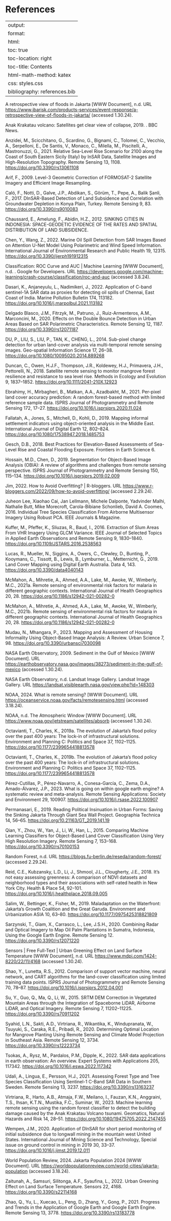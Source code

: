 # References {.unnumbered}

---
output:
  format:
  html:
toc: true
toc-location: right
toc-title: Contents
html-math-method: katex
css: styles.css
bibliography: references.bib
---

A retrospective view of floods in Jakarta \[WWW Document\], n.d. URL <https://www.jbarisk.com/products-services/event-response/a-retrospective-view-of-floods-in-jakarta/> (accessed 1.30.24).

Anak Krakatau volcano: Satellites get clear view of collapse, 2019. . BBC News.

Anzidei, M., Scicchitano, G., Scardino, G., Bignami, C., Tolomei, C., Vecchio, A., Serpelloni, E., De Santis, V., Monaco, C., Milella, M., Piscitelli, A., Mastronuzzi, G., 2021. Relative Sea-Level Rise Scenario for 2100 along the Coast of South Eastern Sicily (Italy) by InSAR Data, Satellite Images and High-Resolution Topography. Remote Sensing 13, 1108. <https://doi.org/10.3390/rs13061108>

Arif, F., 2009. Level-3 Geometric Correction of FORMOSAT-2 Satellite Imagery and Efficient Image Resampling.

Caló, F., Notti, D., Galve, J.P., Abdikan, S., Görüm, T., Pepe, A., Balik Şanli, F., 2017. DInSAR-Based Detection of Land Subsidence and Correlation with Groundwater Depletion in Konya Plain, Turkey. Remote Sensing 9, 83. <https://doi.org/10.3390/rs9010083>

Chaussard, E., Amelung, F., Abidin, H.Z., 2012. SINKING CITIES IN INDONESIA: SPACE-GEODETIC EVIDENCE OF THE RATES AND SPATIAL DISTRIBUTION OF LAND SUBSIDENCE.

Chen, Y., Wang, Z., 2022. Marine Oil Spill Detection from SAR Images Based on Attention U-Net Model Using Polarimetric and Wind Speed Information. International Journal of Environmental Research and Public Health 19, 12315. <https://doi.org/10.3390/ijerph191912315>

Classification: ROC Curve and AUC \| Machine Learning \[WWW Document\], n.d. . Google for Developers. URL <https://developers.google.com/machine-learning/crash-course/classification/roc-and-auc> (accessed 3.8.24).

Dasari, K., Anjaneyulu, L., Nadimikeri, J., 2022. Application of C-band sentinel-1A SAR data as proxies for detecting oil spills of Chennai, East Coast of India. Marine Pollution Bulletin 174, 113182. <https://doi.org/10.1016/j.marpolbul.2021.113182>

Delgado Blasco, J.M., Fitrzyk, M., Patruno, J., Ruiz-Armenteros, A.M., Marconcini, M., 2020. Effects on the Double Bounce Detection in Urban Areas Based on SAR Polarimetric Characteristics. Remote Sensing 12, 1187. <https://doi.org/10.3390/rs12071187>

DU, P., LIU, S., LIU, P., TAN, K., CHENG, L., 2014. Sub-pixel change detection for urban land-cover analysis via multi-temporal remote sensing images. Geo-spatial Information Science 17, 26--38. <https://doi.org/10.1080/10095020.2014.889268>

Duncan, C., Owen, H.J.F., Thompson, J.R., Koldewey, H.J., Primavera, J.H., Pettorelli, N., 2018. Satellite remote sensing to monitor mangrove forest resilience and resistance to sea level rise. Methods in Ecology and Evolution 9, 1837--1852. <https://doi.org/10.1111/2041-210X.12923>

Ebrahimy, H., Mirbagheri, B., Matkan, A.A., Azadbakht, M., 2021. Per-pixel land cover accuracy prediction: A random forest-based method with limited reference sample data. ISPRS Journal of Photogrammetry and Remote Sensing 172, 17--27. <https://doi.org/10.1016/j.isprsjprs.2020.11.024>

Fallatah, A., Jones, S., Mitchell, D., Kohli, D., 2019. Mapping informal settlement indicators using object-oriented analysis in the Middle East. International Journal of Digital Earth 12, 802--824. <https://doi.org/10.1080/17538947.2018.1485753>

Gesch, D.B., 2018. Best Practices for Elevation-Based Assessments of Sea-Level Rise and Coastal Flooding Exposure. Frontiers in Earth Science 6.

Hossain, M.D., Chen, D., 2019. Segmentation for Object-Based Image Analysis (OBIA): A review of algorithms and challenges from remote sensing perspective. ISPRS Journal of Photogrammetry and Remote Sensing 150, 115--134. <https://doi.org/10.1016/j.isprsjprs.2019.02.009>

Jim, 2022. How to Avoid Overfitting? \| R-bloggers. URL <https://www.r-bloggers.com/2022/09/how-to-avoid-overfitting/> (accessed 2.29.24).

Juheon Lee, Xiaohao Cai, Jan Lellmann, Michele Dalponte, Yadvinder Malhi, Nathalie Butt, Mike Morecroft, Carola-Bibiane Schonlieb, David A. Coomes, 2016. Individual Tree Species Classification From Airborne Multisensor Imagery Using Robust PCA. IEEE Journals & Magazine.

Kuffer, M., Pfeffer, K., Sliuzas, R., Baud, I., 2016. Extraction of Slum Areas From VHR Imagery Using GLCM Variance. IEEE Journal of Selected Topics in Applied Earth Observations and Remote Sensing 9, 1830--1840. <https://doi.org/10.1109/JSTARS.2016.2538563>

Lucas, R., Mueller, N., Siggins, A., Owers, C., Clewley, D., Bunting, P., Kooymans, C., Tissott, B., Lewis, B., Lymburner, L., Metternicht, G., 2019. Land Cover Mapping using Digital Earth Australia. Data 4, 143. <https://doi.org/10.3390/data4040143>

McMahon, A., Mihretie, A., Ahmed, A.A., Lake, M., Awoke, W., Wimberly, M.C., 2021a. Remote sensing of environmental risk factors for malaria in different geographic contexts. International Journal of Health Geographics 20, 28. <https://doi.org/10.1186/s12942-021-00282-0>

McMahon, A., Mihretie, A., Ahmed, A.A., Lake, M., Awoke, W., Wimberly, M.C., 2021b. Remote sensing of environmental risk factors for malaria in different geographic contexts. International Journal of Health Geographics 20, 28. <https://doi.org/10.1186/s12942-021-00282-0>

Mudau, N., Mhangara, P., 2023. Mapping and Assessment of Housing Informality Using Object-Based Image Analysis: A Review. Urban Science 7, 98. <https://doi.org/10.3390/urbansci7030098>

NASA Earth Observatory, 2009. Sediment in the Gulf of Mexico \[WWW Document\]. URL <https://earthobservatory.nasa.gov/images/38273/sediment-in-the-gulf-of-mexico> (accessed 1.30.24).

NASA Earth Observatory, n.d. Landsat Image Gallery. Landsat Image Gallery. URL <https://landsat.visibleearth.nasa.gov/view.php?id=148303>

NOAA, 2024. What is remote sensing? \[WWW Document\]. URL <https://oceanservice.noaa.gov/facts/remotesensing.html> (accessed 3.18.24).

NOAA, n.d. The Atmospheric Window \[WWW Document\]. URL <https://www.noaa.gov/jetstream/satellites/absorb> (accessed 1.30.24).

Octavianti, T., Charles, K., 2019a. The evolution of Jakarta's flood policy over the past 400 years: The lock-in of infrastructural solutions. Environment and Planning C: Politics and Space 37, 1102--1125. <https://doi.org/10.1177/2399654418813578>

Octavianti, T., Charles, K., 2019b. The evolution of Jakarta's flood policy over the past 400 years: The lock-in of infrastructural solutions. Environment and Planning C: Politics and Space 37, 1102--1125. <https://doi.org/10.1177/2399654418813578>

Pérez-Cutillas, P., Pérez-Navarro, A., Conesa-García, C., Zema, D.A., Amado-Álvarez, J.P., 2023. What is going on within google earth engine? A systematic review and meta-analysis. Remote Sensing Applications: Society and Environment 29, 100907. <https://doi.org/10.1016/j.rsase.2022.100907>

Permanasari, E., 2019. Reading Political Insinuation in Urban Forms: Saving the Sinking Jakarta Through Giant Sea Wall Project. Geographia Technica 14, 56--65. <https://doi.org/10.21163/GT_2019.141.19>

Qian, Y., Zhou, W., Yan, J., Li, W., Han, L., 2015. Comparing Machine Learning Classifiers for Object-Based Land Cover Classification Using Very High Resolution Imagery. Remote Sensing 7, 153--168. <https://doi.org/10.3390/rs70100153>

Random Forest, n.d. URL <https://blogs.fu-berlin.de/reseda/random-forest/> (accessed 2.29.24).

Reid, C.E., Kubzansky, L.D., Li, J., Shmool, J.L., Clougherty, J.E., 2018. It's not easy assessing greenness: A comparison of NDVI datasets and neighborhood types and their associations with self-rated health in New York City. Health & Place 54, 92--101. <https://doi.org/10.1016/j.healthplace.2018.09.005>

Salim, W., Bettinger, K., Fisher, M., 2019. Maladaptation on the Waterfront: Jakarta's Growth Coalition and the Great Garuda. Environment and Urbanization ASIA 10, 63--80. <https://doi.org/10.1177/0975425318821809>

Sarzynski, T., Giam, X., Carrasco, L., Lee, J.S.H., 2020. Combining Radar and Optical Imagery to Map Oil Palm Plantations in Sumatra, Indonesia, Using the Google Earth Engine. Remote Sensing 12. <https://doi.org/10.3390/rs12071220>

Sensors \| Free Full-Text \| Urban Greening Effect on Land Surface Temperature \[WWW Document\], n.d. URL <https://www.mdpi.com/1424-8220/22/11/4168> (accessed 1.30.24).

Shao, Y., Lunetta, R.S., 2012. Comparison of support vector machine, neural network, and CART algorithms for the land-cover classification using limited training data points. ISPRS Journal of Photogrammetry and Remote Sensing 70, 78--87. <https://doi.org/10.1016/j.isprsjprs.2012.04.001>

Su, Y., Guo, Q., Ma, Q., Li, W., 2015. SRTM DEM Correction in Vegetated Mountain Areas through the Integration of Spaceborne LiDAR, Airborne LiDAR, and Optical Imagery. Remote Sensing 7, 11202--11225. <https://doi.org/10.3390/rs70911202>

Syahid, L.N., Sakti, A.D., Virtriana, R., Wikantika, K., Windupranata, W., Tsuyuki, S., Caraka, R.E., Pribadi, R., 2020. Determining Optimal Location for Mangrove Planting Using Remote Sensing and Climate Model Projection in Southeast Asia. Remote Sensing 12, 3734. <https://doi.org/10.3390/rs12223734>

Tsokas, A., Rysz, M., Pardalos, P.M., Dipple, K., 2022. SAR data applications in earth observation: An overview. Expert Systems with Applications 205, 117342. <https://doi.org/10.1016/j.eswa.2022.117342>

Udali, A., Lingua, E., Persson, H.J., 2021. Assessing Forest Type and Tree Species Classification Using Sentinel-1 C-Band SAR Data in Southern Sweden. Remote Sensing 13, 3237. <https://doi.org/10.3390/rs13163237>

Virtriana, R., Harto, A.B., Atmaja, F.W., Meilano, I., Fauzan, K.N., Anggraini, T.S., Ihsan, K.T.N., Mustika, F.C., Suminar, W., 2023. Machine learning remote sensing using the random forest classifier to detect the building damage caused by the Anak Krakatau Volcano tsunami. Geomatics, Natural Hazards and Risk 14, 28--51. <https://doi.org/10.1080/19475705.2022.2147455>

Wempen, J.M., 2020. Application of DInSAR for short period monitoring of initial subsidence due to longwall mining in the mountain west United States. International Journal of Mining Science and Technology, Special issue on ground control in mining in 2019 30, 33--37. <https://doi.org/10.1016/j.ijmst.2019.12.011>

World Population Review, 2024. Jakarta Population 2024 \[WWW Document\]. URL <https://worldpopulationreview.com/world-cities/jakarta-population> (accessed 3.18.24).

Zaitunah, A., Samsuri, Silitonga, A.F., Syaufina, L., 2022. Urban Greening Effect on Land Surface Temperature. Sensors 22, 4168. <https://doi.org/10.3390/s22114168>

Zhao, Q., Yu, L., Xuecao, L., Peng, D., Zhang, Y., Gong, P., 2021. Progress and Trends in the Application of Google Earth and Google Earth Engine. Remote Sensing 13, 3778. <https://doi.org/10.3390/rs13183778>

